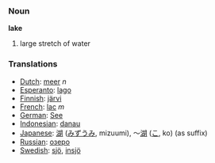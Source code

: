 === Noun ===

'''lake'''

# large stretch of water

=== Translations ===
*[[Dutch]]: [[meer]] ''n''
*[[Esperanto]]: [[lago]]
*[[Finnish]]: [[järvi]]
*[[French]]: [[lac]] ''m''
*[[German]]: [[See]]
*[[Indonesian]]: [[danau]]
*[[Japanese]]: [[湖]] ([[みずうみ]], mizuumi), ～[[湖]] ([[こ]], ko) (as suffix)
*[[Russian]]: [[озеро]]
*[[Swedish]]: [[sjö]], [[insjö]]